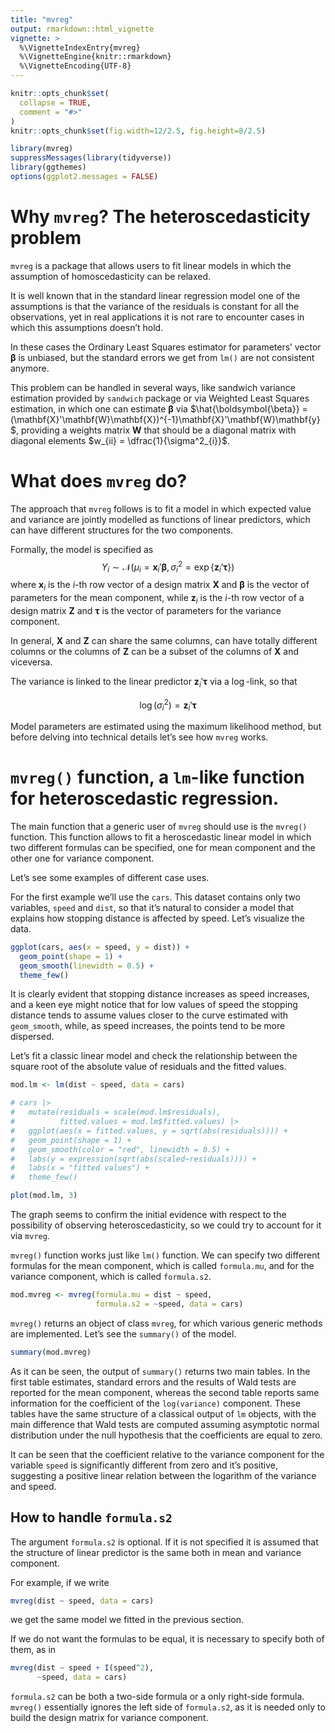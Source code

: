 ```yaml
---
title: "mvreg"
output: rmarkdown::html_vignette
vignette: >
  %\VignetteIndexEntry{mvreg}
  %\VignetteEngine{knitr::rmarkdown}
  %\VignetteEncoding{UTF-8}
---
```


```r
knitr::opts_chunk$set(
  collapse = TRUE,
  comment = "#>"
)
knitr::opts_chunk$set(fig.width=12/2.5, fig.height=8/2.5)
```

```r
library(mvreg)
suppressMessages(library(tidyverse))
library(ggthemes)
options(ggplot2.messages = FALSE)
```

# Why `mvreg`? The heteroscedasticity problem

`mvreg` is a package that allows users to fit linear models in which the assumption of homoscedasticity can be relaxed.

It is well known that in the standard linear regression model one of the assumptions is that the variance of the residuals is constant for all the observations, yet in real applications it is not rare to encounter cases in which this assumptions doesn't hold.

In these cases the Ordinary Least Squares estimator for parameters' vector $\boldsymbol{\beta}$ is unbiased, but the standard errors we get from `lm()` are not consistent anymore.

This problem can be handled in several ways, like sandwich variance estimation provided by `sandwich` package or via Weighted Least Squares estimation, in which one can estimate $\boldsymbol{\beta}$ via $\hat{\boldsymbol{\beta}} = (\mathbf{X}'\mathbf{W}\mathbf{X})^{-1}\mathbf{X}'\mathbf{W}\mathbf{y}$, providing a weights matrix $\mathbf{W}$ that should be a diagonal matrix with diagonal elements $w_{ii} = \dfrac{1}{\sigma^2_{i}}$.

# What does `mvreg` do?
The approach that `mvreg` follows is to fit a model in which expected value and variance are jointly modelled as functions of linear predictors, which can have different structures for the two components. 

Formally, the model is specified as $$Y_i \sim \mathcal{N}\left(\mu_i = \mathbf{x}_i'\boldsymbol{\beta}, \sigma^2_i = \exp\left\{\mathbf{z}_i'\boldsymbol{\tau}\right\}\right)$$
where $\mathbf{x}_i$ is the $i$-th row vector of a design matrix $\mathbf{X}$ and $\boldsymbol{\beta}$ is the vector of parameters for the mean component, while $\mathbf{z}_i$ is the $i$-th row vector of a design matrix $\mathbf{Z}$ and $\boldsymbol{\tau}$ is the vector of parameters for the variance component.

In general, $\mathbf{X}$ and $\mathbf{Z}$ can share the same columns, can have totally different columns or the columns of $\mathbf{Z}$ can be a subset of the columns of $\mathbf{X}$ and viceversa.

The variance is linked to the linear predictor $\mathbf{z}_i'\boldsymbol{\tau}$ via a $\log$-link, so that 

$$\log{(\sigma^2_i)} = \mathbf{z}_i'\boldsymbol{\tau}$$

Model parameters are estimated using the maximum likelihood method, but before delving into technical details let's see how `mvreg` works.

# `mvreg()` function, a `lm`-like function for heteroscedastic regression.

The main function that a generic user of `mvreg` should use is the `mvreg()` function. 
This function allows to fit a heroscedastic linear model in which two different formulas can be specified, one for mean component and the other one for variance component.

Let's see some examples of different case uses.

For the first example we'll use the `cars`. This dataset contains only two variables, `speed` and `dist`, so that it's natural to consider a model that explains how stopping distance is affected by speed. Let's visualize the data.

```r
ggplot(cars, aes(x = speed, y = dist)) + 
  geom_point(shape = 1) + 
  geom_smooth(linewidth = 0.5) +
  theme_few()
```

It is clearly evident that stopping distance increases as speed increases, and a keen eye might notice that for low values of speed the stopping distance tends to assume values closer to the curve estimated with `geom_smooth`, while, as speed increases, the points tend to be more dispersed.

Let's fit a classic linear model and check the relationship between the square root of the absolute value of residuals and the fitted values.

```r
mod.lm <- lm(dist ~ speed, data = cars)
```

```r
# cars |>
#   mutate(residuals = scale(mod.lm$residuals), 
#          fitted.values = mod.lm$fitted.values) |> 
#   ggplot(aes(x = fitted.values, y = sqrt(abs(residuals)))) + 
#   geom_point(shape = 1) + 
#   geom_smooth(color = "red", linewidth = 0.5) + 
#   labs(y = expression(sqrt(abs(scaled~residuals)))) +
#   labs(x = "fitted values") + 
#   theme_few()

plot(mod.lm, 3)
```

The graph seems to confirm the initial evidence with respect to the possibility of observing heteroscedasticity, so we could try to account for it via `mvreg`.

`mvreg()` function works just like `lm()` function. We can specify two different formulas for the mean component, which is called `formula.mu`, and for the variance component, which is called `formula.s2`.

```r
mod.mvreg <- mvreg(formula.mu = dist ~ speed, 
                   formula.s2 = ~speed, data = cars)
```

`mvreg()` returns an object of class `mvreg`, for which various generic methods are implemented.
Let's see the `summary()` of the model.

```r
summary(mod.mvreg)
```
As it can be seen, the output of `summary()` returns two main tables. In the first table estimates, standard errors and the results of Wald tests are reported for the mean component, whereas the second table reports same information for the coefficient of the `log(variance)` component. These tables have the same structure of a classical output of `lm` objects, with the main difference that Wald tests are computed assuming asymptotic normal distribution under the null hypothesis that the coefficients are equal to zero.

It can be seen that the coefficient relative to the variance component for the variable `speed` is significantly different from zero and it's positive, suggesting a positive linear relation between the logarithm of the variance and speed.

## How to handle `formula.s2`
The argument `formula.s2` is optional. If it is not specified it is assumed that the structure of linear predictor is the same both in mean and variance component.

For example, if we write

```r
mvreg(dist ~ speed, data = cars)
```

we get the same model we fitted in the previous section.

If we do not want the formulas to be equal, it is necessary to specify both of them, as in 

```r
mvreg(dist ~ speed + I(speed^2),
      ~speed, data = cars)
```
`formula.s2` can be both a two-side formula or a only right-side formula. `mvreg()` essentially ignores the left side of `formula.s2`, as it is needed only to build the design matrix for variance component.























